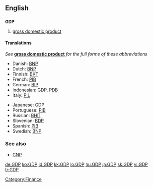 ==English==

==={{initialism}}===
'''GDP'''
{{wikipedia}}

# [[gross domestic product]]

====Translations====
''See'' '''[[gross domestic product]]''' ''for the full forms of these abbreviations''
{{trans-top|gross domestic product}}
*Danish: [[BNP]]
*Dutch: [[BNP]]
*Finnish: [[BKT]]
*French: [[PIB]] {{m}}
*German: [[BIP]]
*Indonesian: GDP, [[PDB]]
*Italy: [[PIL]]
{{trans-mid}}
*Japanese: GDP
*Portuguese: [[PIB]]
*Russian: [[ВНП]]
*Slovenian: [[BDP]]
*Spanish: [[PIB]]
*Swedish: [[BNP]]
{{trans-bottom}}

===See also===
*[[GNP]]

[[Category:Finance]]

[[de:GDP]]
[[ko:GDP]]
[[id:GDP]]
[[kk:GDP]]
[[lo:GDP]]
[[hu:GDP]]
[[ja:GDP]]
[[sk:GDP]]
[[vi:GDP]]
[[tr:GDP]]